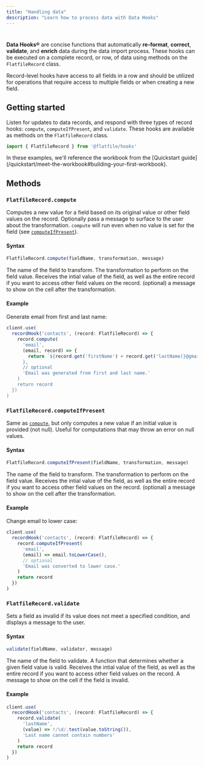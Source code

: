 ```yaml
---
title: "Handling data"
description: "Learn how to process data with Data Hooks"
---
```


# 

**Data Hooks&reg;** are concise functions that automatically **re-format**, **correct**, **validate**, and **enrich** data during the data import process. These hooks can be executed on a complete record, or row, of data using methods on the `FlatfileRecord` class.

Record-level hooks have access to all fields in a row and should be utilized for operations that require access to multiple fields or when creating a new field.

## Getting started

Listen for updates to data records, and respond with three types of record hooks: `compute`, `computeIfPresent`, and `validate`. These hooks are available as methods on the `FlatfileRecord` class.

```ts
import { FlatfileRecord } from '@flatfile/hooks'
```

<Info>
In these examples, we'll reference the workbook from the [Quickstart guide](/quickstart/meet-the-workbook#building-your-first-workbook).
</Info>

## Methods

### `FlatfileRecord.compute`

Computes a new value for a field based on its original value or other field values on the record. Optionally pass a message to surface to the user about the transformation. `compute` will run even when no value is set for the field (see [`computeIfPresent`](#flatfilerecord-computeifpresent)).

#### Syntax

```ts
FlatfileRecord.compute(fieldName, transformation, message)
```

<ParamField path="fieldName" type="string">
  The name of the field to transform.
</ParamField>

<ParamField path="transformation" type="(value, record) => string | number | boolean | null">
  The transformation to perform on the field value. Receives the intial value of the field, as well as the entire record if you want to access other field values on the record.
</ParamField>

<ParamField path="message" type="string">
  (optional) a message to show on the cell after the transformation.
</ParamField>

#### Example

Generate email from first and last name:

```ts
client.use(
  recordHook('contacts', (record: FlatfileRecord) => {
    record.compute(
      'email',
      (email, record) => {
        return `${record.get('firstName') + record.get('lastName)}@gmail.com`
      },
      // optional
      'Email was generated from first and last name.'
    )
    return record
  })
)
```

### `FlatfileRecord.computeIfPresent`

Same as [`compute`](#flatfilerecord-compute), but only computes a new value if an initial value is provided (not null). Useful for computations that may throw an error on null values.

#### Syntax

```ts
FlatfileRecord.computeIfPresent(fieldName, transformation, message)
```

<ParamField path="fieldName" type="string">
  The name of the field to transform.
</ParamField>

<ParamField path="transformation" type="(value, record) => string | number | boolean | null">
  The transformation to perform on the field value. Receives the intial value of the field, as well as the entire record if you want to access other field values on the record.
</ParamField>

<ParamField path="message" type="string">
  (optional) a message to show on the cell after the transformation.
</ParamField>

#### Example

Change email to lower case:

```ts
client.use(
  recordHook('contacts', (record: FlatfileRecord) => {
    record.computeIfPresent(
      'email',
      (email) => email.toLowerCase(),
      // optional
      'Email was converted to lower case.'
    )
    return record
  })
)
```

### `FlatfileRecord.validate`

Sets a field as invalid if its value does not meet a specified condition, and displays a message to the user.

#### Syntax

```ts
validate(fieldName, validator, message)
```

<ParamField path="fieldName" type="string">
  The name of the field to validate.
</ParamField>

<ParamField path="validator" type="(value, record) => boolean">
  A function that determines whether a given field value is valid. Receives the intial value of the field, as well as the entire record if you want to access other field values on the record.
</ParamField>

<ParamField path="message" type="string">
  A message to show on the cell if the field is invalid.
</ParamField>

#### Example

```ts
client.use(
  recordHook('contacts', (record: FlatfileRecord) => {
    record.validate(
      'lastName',
      (value) => !/\d/.test(value.toString()),
      'Last name cannot contain numbers'
    )
    return record
  })
)
```

